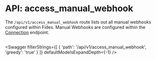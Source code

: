 

# API: access_manual_webhook

The `/api/v1/access_manual_webhook` route lists out all manual webhooks configured within Fides. Manual Webhooks are configured within the [Connection](/dev-docs/api/manage/connection) endpoint.
<br></br>

<Swagger 
    filterStrings={[
        {
            'path': '/api/v1/access_manual_webhook',
            'greedy': 'true'
        }
    ]} 
    defaultModelsExpandDepth={-1}
/>
